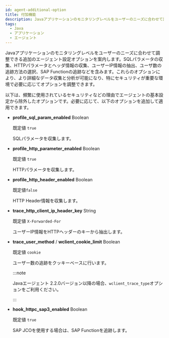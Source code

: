 ```yaml
---
id: agent-additional-option
title: 付加機能
description: Javaアプリケーションのモニタリングレベルをユーザーのニーズに合わせて調整できる追加のエージェント設定オプションを案内します。SQLパラメータの収集、HTTPパラメータとヘッダ情報の収集、ユーザーIP情報の抽出、ユーザ数の追跡方法の選択、SAP Functionの追跡などを含みます。これらのオプションにより、より詳細なデータ収集と分析が可能になり、特にセキュリティが重要な環境で必要に応じてオプションを調整できます。
tags:
  - Java
  - アプリケーション
  - エージェント
---
```


Javaアプリケーションのモニタリングレベルをユーザーのニーズに合わせて調整できる追加のエージェント設定オプションを案内します。SQLパラメータの収集、HTTPパラメータとヘッダ情報の収集、ユーザーIP情報の抽出、ユーザ数の追跡方法の選択、SAP Functionの追跡などを含みます。これらのオプションにより、より詳細なデータ収集と分析が可能になり、特にセキュリティが重要な環境で必要に応じてオプションを調整できます。

以下は、頻繁に使用されているセキュリティなどの理由でエージェントの基本設定から除外したオプションです。必要に応じて、以下のオプションを追加して適用できます。

- **profile_sql_param_enabled** <span class='type'>Boolean</span>

  既定値 `true`

  SQLパラメータを収集します。

- **profile_http_parameter_enabled** <span class='type'>Boolean</span>

  既定値 `true`

  HTTPパラメータを収集します。

- **profile_http_header_enabled** <span class='type'>Boolean</span>

  既定値`false`

  HTTP Header情報を収集します。

- **trace_http_client_ip_header_key** <span class='type'>String</span>

  既定値 `X-Forwarded-For`

  ユーザーIP情報をHTTPヘッダーのキーから抽出します。

- **trace_user_method** / **wclient_cookie_limit** <span class='type'>Boolean</span>

  既定値 `cookie`

  ユーザー数の追跡をクッキーベースに行います。

  :::note

  Javaエージェント 2.2.0バージョン以降の場合、`wclient_trace_type`オプションをご利用ください。

  :::

- **hook_httpc_sap3_enabled** <span class='type'>Boolean</span>

  既定値 `true`

  SAP JCOを使用する場合は、SAP Functionを追跡します。
